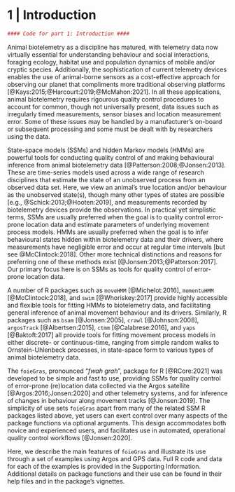 # 1 | Introduction

```r
#### Code for part 1: Introduction ####
```
Animal biotelemetry as a discipline has matured, with telemetry data now virtually essential for understanding behaviour and social interactions, foraging ecology, habitat use and population dynamics of mobile and/or cryptic species. Additionally, the sophistication of current telemetry devices enables the use of animal-borne sensors as a cost-effective approach for observing our planet that compliments more traditional observing platforms [@Kays:2015;@Harcourt:2019;@McMahon:2021]. In all these applications, animal biotelemetry requires rigourous quality control procedures to account for common, though not universally present, data issues such as irregularly timed measurements, sensor biases and location measurement error. Some of these issues may be handled by a manufacturer's on-board or subsequent processing and some must be dealt with by researchers using the data.

State-space models (SSMs) and hidden Markov models (HMMs) are powerful tools for conducting quality control of and making behavioural inference from animal biotelemetry data [@Patterson:2008;@Jonsen:2013]. These are time-series models used across a wide range of research disciplines that estimate the state of an unobserved process from an observed data set. Here, we view an animal's true location and/or behaviour as the unobserved state(s), though many other types of states are possible [e.g., @Schick:2013;@Hooten:2019], and measurements recorded by biotelemetry devices provide the observations. In practical yet simplistic terms, SSMs are usually preferred when the goal is to quality control error-prone location data and estimate parameters of underlying movement process models. HMMs are usually preferred when the goal is to infer behavioural states hidden within biotelemetry data and their drivers, where measurements have negligible error and occur at regular time intervals [but see @McClintock:2018]. Other more technical distinctions and reasons for preferring one of these methods exist [@Jonsen:2013;@Patterson:2017]. Our primary focus here is on SSMs as tools for quality control of error-prone location data. 

A number of R packages such as `moveHMM` [@Michelot:2016], `momentuHMM` [@McClintock:2018], and `swim` [@Whoriskey:2017] provide highly accessible and flexible tools for fitting HMMs to biotelemetry data, and facilitating general inference of animal movement behaviour and its drivers. Similarly, R packages such as `bsam` [@Jonsen:2005], `crawl` [@Johnson:2008], `argosTrack` [@Albertsen:2015], `ctmm` [@Calabrese:2016], and `yaps` [@Baktoft:2017] all provide tools for fitting movement process models in either discrete- or continuous-time, ranging from simple random walks to Ornstein-Uhlenbeck processes, in state-space form to various types of animal biotelemetry data. 

The `foieGras`, pronounced "*fwah grah*", package for R [@RCore:2021] was developed to be simple and fast to use, providing SSMs for quality control of error-prone (re)location data collected via the Argos satellite [@Argos:2016;Jonsen:2020] and other telemetry systems, and for inference of changes in behaviour along movement tracks [@Jonsen:2019]. The simplicity of use sets `foieGras` apart from many of the related SSM R packages listed above, yet users can exert control over many aspects of the package functions via optional arguments. This design accommodates both novice and experienced users, and facilitates use in automated, operational quality control workflows [@Jonsen:2020].

Here, we describe the main features of `foieGras` and illustrate its use through a set of examples using Argos and GPS data. Full R code and data for each of the examples is provided in the Supporting Information. Additional details on package functions and their use can be found in their help files and in the package's vignettes. 

  

